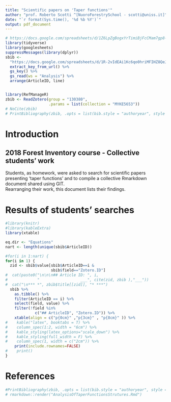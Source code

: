```yaml
---
title: "Scientific papers on 'Taper functions'"
author: "prof. Roberto Scotti ^[NuoroForestrySchool - scotti@uniss.it]"
date: "`r format(Sys.time(), '%d %b %Y')`"
output: pdf_document
---
```


   
```r
# https://docs.google.com/spreadsheets/d/1Z6LpZgBogxYrTimiBjFcCMam7gp8-YNeH2sdAiNf8i4/edit#gid=0 
library(tidyverse)
library(googlesheets)
suppressMessages(library(dplyr))
sbib <- 
  "https://docs.google.com/spreadsheets/d/1R-2vIdEAi1Kc6qo0hriMFIHZ8QeJSu-mPJDHJsecLDI/edit#gid=948369352" %>% 
  extract_key_from_url() %>%
  gs_key() %>%
  gs_read(ws = "Analysis") %>%
  arrange(ArticleID, line)


library(RefManageR)
zbib <- ReadZotero(group = "130380", 
                   .params = list(collection = "MYKE5653"))
# NoCite(zbib)
# PrintBibliography(zbib, .opts = list(bib.style = "authoryear", style = "markdown"))

```
# Introduction

## 2018 Forest Inventory course - Collective students' work
Students, as homework, were asked to search for scientific papers presenting 'taper functions' and to compile a collective Rmarkdown document shared using GIT.  
Rearranging their work, this document lists their findings.  

# Results of students' searches

```r
#library(knitr)
#library(kableExtra)
library(xtable)

eq.dir <- "Equations"
nart <- length(unique(sbib$ArticleID))

#for(i in 1:nart) {
for(i in 1) {
  zid <- sbib$value[sbib$ArticleID==i &
                    sbib$field=="Zotero.ID"]
#  cat(paste0("\n\n\n## Article ID: ", i,
#             "                  ___", cite(zid, zbib ),"___"))
#  cat("\n*** *", zbib$title[[zid]], "* ***")
  sbib %>%
    as.tibble() %>%
    filter(ArticleID == i) %>%
    select(field, value) %>%
    filter(!field %in% 
             c("## ArticleID", "Zotero.ID")) %>%
    xtable(align = c("p{0cm}" ,"p{3cm}" , "p{8cm}" )) %>%
#    kable("latex", booktabs = T) %>%
#    column_spec(1:2, width = "6cm") %>%
#    kable_styling(latex_options="scale_down") %>%
#    kable_styling(full_width = F) %>%
#    column_spec(1, width = c("2cm")) %>%
    print(include.rownames=FALSE)
#    print()
}
```


# References
```r
#PrintBibliography(zbib, .opts = list(bib.style = "authoryear", style = "markdown"))
# rmarkdown::render("AnalysisOfTaperFunctionsStrutures.Rmd")

```
